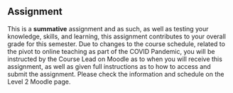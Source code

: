 ## Assignment

This is a **summative** assignment and as such, as well as testing your knowledge, skills, and learning, this assignment contributes to your overall grade for this semester. Due to changes to the course schedule, related to the pivot to online teaching as part of the COVID Pandemic, you will be instructed by the Course Lead on Moodle as to when you will receive this assignment, as well as given full instructions as to how to access and submit the assignment. Please check the information and schedule on the Level 2 Moodle page.